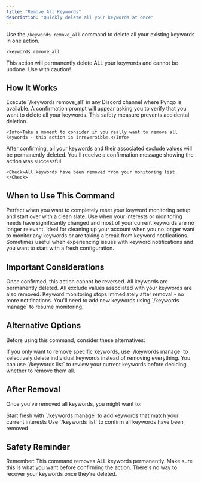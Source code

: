 ```yaml
---
title: "Remove All Keywords"
description: "Quickly delete all your keywords at once"
---
```


Use the `/keywords remove_all` command to delete all your existing keywords in one action.

```
/keywords remove_all
```

<Warning>This action will permanently delete ALL your keywords and cannot be undone. Use with caution!</Warning>

## How It Works

<Steps>
  <Step title="Send the Command">
    Execute `/keywords remove_all` in any Discord channel where Pynqo is available.
  </Step>
  <Step title="Confirm the Action">
    A confirmation prompt will appear asking you to verify that you want to delete all your keywords. This safety measure prevents accidental deletion.
    
    <Info>Take a moment to consider if you really want to remove all keywords - this action is irreversible.</Info>
  </Step>
  <Step title="Complete Removal">
    After confirming, all your keywords and their associated exclude values will be permanently deleted. You'll receive a confirmation message showing the action was successful.
    
    <Check>All keywords have been removed from your monitoring list.</Check>
  </Step>
</Steps>

## When to Use This Command

<Accordion title="Starting Fresh">
Perfect when you want to completely reset your keyword monitoring setup and start over with a clean slate.
</Accordion>

<Accordion title="Major Interest Changes">
Use when your interests or monitoring needs have significantly changed and most of your current keywords are no longer relevant.
</Accordion>

<Accordion title="Account Cleanup">
Ideal for cleaning up your account when you no longer want to monitor any keywords or are taking a break from keyword notifications.
</Accordion>

<Accordion title="Troubleshooting">
Sometimes useful when experiencing issues with keyword notifications and you want to start with a fresh configuration.
</Accordion>

## Important Considerations

<CardGroup cols={2}>
  <Card title="No Undo Option" icon="safety">
    Once confirmed, this action cannot be reversed. All keywords are permanently deleted.
  </Card>
  <Card title="Includes Exclude Values" icon="filter">
    All exclude values associated with your keywords are also removed.
  </Card>
  <Card title="Immediate Effect" icon="bolt">
    Keyword monitoring stops immediately after removal - no more notifications.
  </Card>
  <Card title="Fresh Start" icon="running">
    You'll need to add new keywords using `/keywords manage` to resume monitoring.
  </Card>
</CardGroup>

## Alternative Options

Before using this command, consider these alternatives:

<Note>
If you only want to remove specific keywords, use `/keywords manage` to selectively delete individual keywords instead of removing everything.
</Note>

<Tip>
You can use `/keywords list` to review your current keywords before deciding whether to remove them all.
</Tip>

## After Removal

Once you've removed all keywords, you might want to:

<CardGroup cols={2}>
  <Card title="Add New Keywords" icon="plus" href="/user-guides/discord-commands/keywords/manage">
    Start fresh with `/keywords manage` to add keywords that match your current interests
  </Card>
  <Card title="Review Setup" icon="list" href="/user-guides/discord-commands/keywords/list">
    Use `/keywords list` to confirm all keywords have been removed
  </Card>
</CardGroup>

## Safety Reminder

<Warning>
Remember: This command removes ALL keywords permanently. Make sure this is what you want before confirming the action. There's no way to recover your keywords once they're deleted.
</Warning>